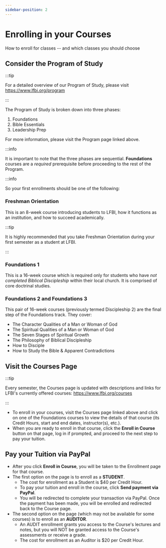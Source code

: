 ```yaml
---
sidebar-position: 2
---
```



# Enrolling in your Courses
How to enroll for classes -- and which classes you should choose

## Consider the Program of Study

:::tip 

For a detailed overview of our Program of Study, please visit https://www.lfbi.org/program

:::

The Program of Study is broken down into three phases:
1.  Foundations
2.  Bible Essentials
3.  Leadership Prep

For more information, please visit the Program page linked above.

:::info

It is important to note that the three phases are sequential. **Foundations** courses are a *required* prerequisite before proceeding to the rest of the Program.

:::info

So your first enrollments should be one of the following:

### Freshman Orientation

This is an 8-week course introducing students to LFBI, how it functions as an institution, and how to succeed academically. 

:::tip

It is highly recommended that you take Freshman Orientation during your first semester as a student at LFBI.

:::

### Foundations 1

This is a 16-week course which is required only for students who have *not completed Biblical Discipleship* within their local church. It is comprised of core doctrinal studies.

### Foundations 2 and Foundations 3

This pair of 16-week courses (previously termed Discipleship 2) are the final step of the Foundations track. They cover:
-   The Character Qualities of a Man or Woman of God
-   The Spiritual Qualities of a Man or Woman of God
-   The Seven Stages of Spiritual Growth
-   The Philosophy of Biblical Discipleship
-   How to Disciple
-   How to Study the Bible & Apparent Contradictions

<!-- 
<Tabs>
    <TabItem value="foundations" label="Foundations">
        The Foundations courses are the entry-level, *required* courses that students must take before completing the rest of the Program of Study. They establish a biblical framework for character, ministry, and theology upon which the rest of the school builds upon. 
    </TabItem>
    <TabItem value="bible-essentials" label="Bible Essentials">
        The Bible Essentials courses provide students with the necessary tools and introductory content to understand the Bible. It is highly *recommended* that students complete Bible Essentials before proceeding to Leadership Prep.
    </TabItem>
    <TabItem value="leadership-prep" label="Leadership Prep">
        The Leadership Prep courses equip students for biblical leadership in ministry. This includes advanced doctrinal studies, special topics such as missiology, biblical counseling, eschatology, and church ministry, as well as a Ministry Practicum and Missions/Discovery trip.
    </TabItem>
    <TabItem value="electives" label="Electives">
        Electives are necessary to complete the 60 Credit Hour requirement for graduation with an Associate of Divinity. They fall into three basic areas: Ministry Leadership, Missiology, and Counseling.
    </TabItem>
</Tabs> 
-->

## Visit the Courses Page

:::tip 

Every semester, the Courses page is updated with descriptions and links for LFBI's currently offered courses: https://www.lfbi.org/courses

:::

-   To enroll in your courses, visit the Courses page linked above and click on one of the Foundations courses to view the details of that course (its Credit Hours, start and end dates, instructor(s), etc.). 
-   When you are ready to enroll in that course, click the **Enroll in Course** button on that page, log in if prompted, and proceed to the next step to pay your tuition.

## Pay your Tuition via PayPal

-   After you click **Enroll in Course**, you will be taken to the Enrollment page for that course. 
-   The first option on the page is to enroll as a **STUDENT**.
    -   The cost for enrollment as a Student is $40 per Credit Hour. 
    -   To pay your tuition and enroll in the course, click **Send payment via PayPal**. 
    -   You will be redirected to complete your transaction via PayPal. Once the payment has been made, you will be enrolled and redirected back to the Course page.
-   The second option on the page (which may not be available for some courses) is to enroll as an **AUDITOR**.
    -   An AUDIT enrollment grants you access to the Course's lectures and notes, but you will NOT be granted access to the Course's assessments or receive a grade.
    -   The cost for enrollment as an Auditor is $20 per Credit Hour.